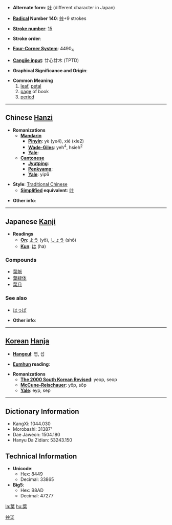 * '''Alternate form''': [[叶]] (different character in Japan)

* '''[[Wiktionary:Chinese radical index| Radical]] Number 140''': [[Wiktionary:Chinese radical index 艸|艸]]+9 strokes

* '''[[Wiktionary:Chinese total strokes index|Stroke number]]''': [[Wiktionary:Chinese total strokes index 15|15]]

* '''Stroke order''': 

* '''[[Wiktionary:Chinese four corner index|Four-Corner System]]''': 4490<sub>4</sub>

* '''[[Wiktionary:Chinese Cangjie index|Cangjie input]]''': 廿心廿木 (TPTD)

* '''Graphical Significance and Origin''': 

* '''Common Meaning'''
*# [[leaf]], [[petal]]
*# [[page]] of book
*# [[period]]

----

== Chinese [[Hanzi]] ==

* '''Romanizations'''
** '''[[Mandarin]]'''
*** '''[[Pinyin]]''': yè (ye4), xié (xie2)
*** '''[[Wade-Giles]]''': yeh<sup>4</sup>, hsieh<sup>2</sup>
*** '''[[Yale]]''': 
** '''[[Cantonese]]'''
*** '''[[Jyutping]]''':
*** '''[[Penkyamp]]''': 
*** '''[[Yale]]''': yip6

* '''Style''': [[Traditional Chinese]] 
** '''[[Simplified Chinese|Simplified]] equivalent''': [[叶]]

* '''Other info''': 

----

== Japanese [[Kanji]] ==

* '''Readings'''
** '''[[On]]''': [[よう]] (yō), [[しょう]] (shō)
** '''[[Kun]]''': [[は]] (ha)

===Compounds===
*[[葉脈]]
*[[葉緑体]]
*[[葉月]]

===See also===
*[[はっぱ]]

* '''Other info''':  

----

== [[Korean]] [[Hanja]] ==

* '''[[Hangeul]]''': 엽, 섭

* '''[[Eumhun]] reading''': 

* '''Romanizations'''
** '''[[The 2000 South Korean Revised Romanization|The 2000 South Korean Revised]]''': yeop, seop
** '''[[McCune-Reischauer]]''': yŏp, sŏp
** '''[[Yale]]''': eyp, sep

----

== Dictionary Information ==

* KangXi: 1044.030
* Morobashi: 31387'
* Dae Jaweon: 1504.180
* Hanyu Da Zidian: 53243.150

== Technical Information ==

* '''Unicode''':
** Hex: 8449
** Decimal: 33865
* '''Big5''':
** Hex: B8AD
** Decimal: 47277

[[Category:CJKV simplified characters which already existed as traditional characters|艸枼]]

[[la:葉]]
[[hu:葉]]